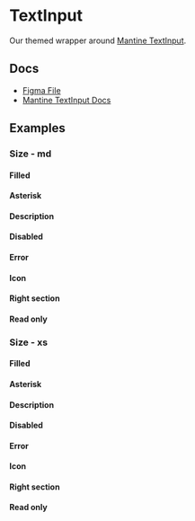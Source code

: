 
<Meta of={TextInputStories} />

# TextInput

Our themed wrapper around [Mantine TextInput](https://v6.mantine.dev/core/text-input/).

## Docs

- [Figma File](https://www.figma.com/file/oIZhYS5OoRA7twd4KqN4Eu/Input-%2F-Text?type=design&node-id=1-96&mode=design&t=yaNljw178EFJeU7k-0)
- [Mantine TextInput Docs](https://v6.mantine.dev/core/text-input/)

## Examples

<Canvas of={TextInputStories.Default} />

### Size - md

<Canvas of={TextInputStories.EmptyMd} />

#### Filled

<Canvas of={TextInputStories.FilledMd} />

#### Asterisk

<Canvas of={TextInputStories.AsteriskMd} />

#### Description

<Canvas of={TextInputStories.DescriptionMd} />

#### Disabled

<Canvas of={TextInputStories.DisabledMd} />

#### Error

<Canvas of={TextInputStories.ErrorMd} />

#### Icon

<Canvas of={TextInputStories.IconMd} />

#### Right section

<Canvas of={TextInputStories.RightSectionMd} />

#### Read only

<Canvas of={TextInputStories.ReadOnlyMd} />

### Size - xs

<Canvas of={TextInputStories.EmptyXs} />

#### Filled

<Canvas of={TextInputStories.FilledXs} />

#### Asterisk

<Canvas of={TextInputStories.AsteriskXs} />

#### Description

<Canvas of={TextInputStories.DescriptionXs} />

#### Disabled

<Canvas of={TextInputStories.DisabledXs} />

#### Error

<Canvas of={TextInputStories.ErrorXs} />

#### Icon

<Canvas of={TextInputStories.IconXs} />

#### Right section

<Canvas of={TextInputStories.RightSectionXs} />

#### Read only

<Canvas of={TextInputStories.ReadOnlyXs} />
